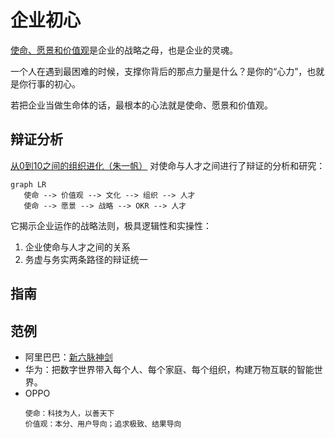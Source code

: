 

# 企业初心

[使命、愿景和价值观](https://new.qq.com/rain/a/20210402A09YMN00)是企业的战略之母，也是企业的灵魂。  

一个人在遇到最困难的时候，支撑你背后的那点力量是什么？是你的“心力”，也就是你行事的初心。  

若把企业当做生命体的话，最根本的心法就是使命、愿景和价值观。

## 辩证分析

[从0到10之间的组织进化（朱一帆）](https://www.jianshu.com/p/f10c326d9f3b) 对使命与人才之间进行了辩证的分析和研究：

```mermaid
graph LR
   使命 --> 价值观 --> 文化 --> 组织 --> 人才
   使命 --> 愿景 --> 战略 --> OKR --> 人才
```  


它揭示企业运作的战略法则，极具逻辑性和实操性：

1. 企业使命与人才之间的关系
2. 务虚与务实两条路径的辩证统一

## 指南

<DocCardList items={useCurrentSidebarCategory().items}/>

## 范例

* 阿里巴巴：[新六脉神剑](https://zhuanlan.zhihu.com/p/82023957)
* 华为：把数字世界带入每个人、每个家庭、每个组织，构建万物互联的智能世界。
* OPPO
   ```
   使命：科技为人，以善天下
   价值观：本分、用户导向；追求极致、结果导向
   ```
